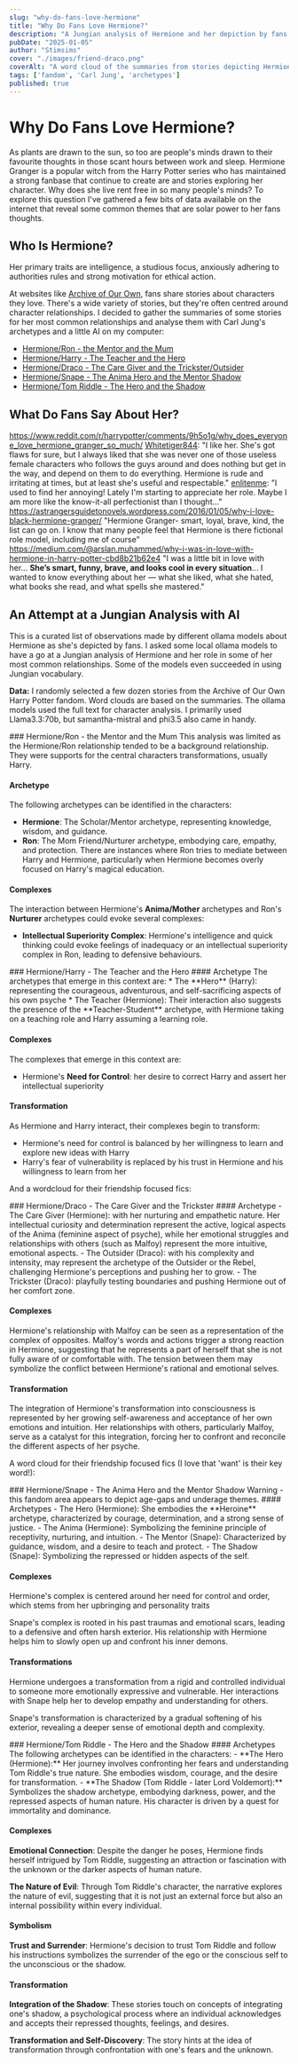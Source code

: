 ```yaml
---
slug: "why-do-fans-love-hermione"
title: "Why Do Fans Love Hermione?"
description: "A Jungian analysis of Hermione and her depiction by fans in different relationships in the Harry Potter universe."
pubDate: "2025-01-05"
author: "Stimsims"
cover: "./images/friend-draco.png"
coverAlt: "A word cloud of the summaries from stories depicting Hermione and Draco as friends."
tags: ['fandom', 'Carl Jung', 'archetypes']
published: true
---
```


# Why Do Fans Love Hermione?
As plants are drawn to the sun, so too are people's minds drawn to their favourite thoughts in those scant hours between work and sleep.
Hermione Granger is a popular witch from the Harry Potter series who has maintained a strong fanbase that continue to create are and stories exploring her character. 
Why does she live rent free in so many people's minds? To explore this question I've gathered a few bits of data available on the internet that reveal some common themes that are solar power to her fans thoughts.

## Who Is Hermione?
<Picture class="post-image max-width-300 float-left" src={cover} alt="Hermione holding books and smiling in her Hogwarts school uniform" />
Her primary traits are intelligence, a studious focus, anxiously adhering to authorities rules and strong motivation for ethical action. 

At websites like [Archive of Our Own](https://archiveofourown.org/), fans share stories about characters they love. There's a wide variety of stories, but they're often centred around character relationships. 
I decided to gather the summaries of some stories for her most common relationships and analyse them with Carl Jung's archetypes and a little AI on my computer:
- [Hermione/Ron - the Mentor and the Mum](#ron)
- [Hermione/Harry - The Teacher and the Hero](#harry)
- [Hermione/Draco - The Care Giver and the Trickster/Outsider](#draco)
- [Hermione/Snape - The Anima Hero and the Mentor Shadow](#snape)
- [Hermione/Tom Riddle - The Hero and the Shadow](#tom)

## What Do Fans Say About Her?
https://www.reddit.com/r/harrypotter/comments/9h5o1g/why_does_everyone_love_hermione_granger_so_much/
[Whitetiger844](https://www.reddit.com/user/Whitetiger844/): "I like her. She's got flaws for sure, but I always liked that she was never one of those useless female characters who follows the guys around and does nothing but get in the way, and depend on them to do everything. Hermione is rude and irritating at times, but at least she's useful and respectable."
[enlitenme](https://www.reddit.com/user/enlitenme/): "I used to find her annoying! Lately I'm starting to appreciate her role. Maybe I am more like the know-it-all perfectionist than I thought..."
https://astrangersguidetonovels.wordpress.com/2016/01/05/why-i-love-black-hermione-granger/
"Hermione Granger- smart, loyal, brave, kind, the list can go on. I know that many people feel that Hermione is there fictional role model, including me of course"
https://medium.com/@arslan.muhammed/why-i-was-in-love-with-hermione-in-harry-potter-cbd8b21b62e4
"I was a little bit in love with her... **She’s smart, funny, brave, and looks cool in every situation**... I wanted to know everything about her — what she liked, what she hated, what books she read, and what spells she mastered."


## An Attempt at a Jungian Analysis with AI 
This is a curated list of observations made by different ollama models about Hermione as she's depicted by fans. I asked some local ollama models to have a go at a Jungian analysis of Hermione and her role in some of her most common relationships. Some of the models even succeeded in using Jungian vocabulary. 

**Data:** I randomly selected a few dozen stories from the Archive of Our Own Harry Potter fandom. Word clouds are based on the summaries. The ollama models used the full text for character analysis. I primarily used Llama3.3:70b, but samantha-mistral and phi3.5 also came in handy. 

<div class="post-columns-2">
<div>
### <a name="ron">Hermione/Ron - the Mentor and the Mum</a>
<Picture class="post-image" src={hermione_ron} alt="word cloud of stories summaries that have hermione/ron in them" loading="lazy"/>
This analysis was limited as the Hermione/Ron relationship tended to be a background relationship. They were supports for the central characters transformations, usually Harry.

#### Archetype
The following archetypes can be identified in the characters:
* **Hermione**: The Scholar/Mentor archetype, representing knowledge, wisdom, and guidance.
* **Ron**: The Mom Friend/Nurturer archetype, embodying care, empathy, and protection. There are instances where Ron tries to mediate between Harry and Hermione, particularly when Hermione becomes overly focused on Harry's magical education.

#### Complexes
The interaction between Hermione's **Anima/Mother** archetypes and Ron's **Nurturer** archetypes could evoke several complexes:
- **Intellectual Superiority Complex**: Hermione's intelligence and quick thinking could evoke feelings of inadequacy or an intellectual superiority complex in Ron, leading to defensive behaviours.
</div>

<div>
### <a name="harry">Hermione/Harry - The Teacher and the Hero</a>
<Picture class="post-image" src={hermione_slash_harry} alt="word cloud of stories summaries that have hermione/harry in them" loading="lazy"/>
#### Archetype
The archetypes that emerge in this context are:
* The **Hero** (Harry): representing the courageous, adventurous, and self-sacrificing aspects of his own psyche
* The Teacher (Hermione): Their interaction also suggests the presence of the **Teacher-Student** archetype, with Hermione taking on a teaching role and Harry assuming a learning role.

#### Complexes
The complexes that emerge in this context are:
* Hermione's **Need for Control**: her desire to correct Harry and assert her intellectual superiority

#### Transformation
As Hermione and Harry interact, their complexes begin to transform:
* Hermione's need for control is balanced by her willingness to learn and explore new ideas with Harry
* Harry's fear of vulnerability is replaced by his trust in Hermione and his willingness to learn from her

And a wordcloud for their friendship focused fics:
<Picture class="post-image" src={hermione_friend_harry} alt="word cloud of stories summaries that have hermione and harry in them" loading="lazy"/>
</div>

<div>
### <a name="draco">Hermione/Draco - The Care Giver and the Trickster</a>
<Picture class="post-image" src={hermione_slash_draco} alt="word cloud of stories summaries that have hermione/draco in them" loading="lazy" />
#### Archetype
- The Care Giver (Hermione): with her nurturing and empathetic nature.  Her intellectual curiosity and determination represent the active, logical aspects of the Anima (feminine aspect of psyche), while her emotional struggles and relationships with others (such as Malfoy) represent the more intuitive, emotional aspects. 
- The Outsider (Draco): with his complexity and intensity, may represent the archetype of the Outsider or the Rebel, challenging Hermione's perceptions and pushing her to grow.
- The Trickster (Draco): playfully testing boundaries and pushing Hermione out of her comfort zone.

#### Complexes
Hermione's relationship with Malfoy can be seen as a representation of the complex of opposites. Malfoy's words and actions trigger a strong reaction in Hermione, suggesting that he represents a part of herself that she is not fully aware of or comfortable with. The tension between them may symbolize the conflict between Hermione's rational and emotional selves.

#### Transformation
The integration of Hermione's transformation into consciousness is represented by her growing self-awareness and acceptance of her own emotions and intuition. Her relationships with others, particularly Malfoy, serve as a catalyst for this integration, forcing her to confront and reconcile the different aspects of her psyche.

A word cloud for their friendship focused fics (I love that 'want' is their key word!):
<Picture class="post-image" src={hermione_friend_draco} alt="word cloud of stories summaries that have hermione/draco in them" loading="lazy" />
</div>


<div>
### <a name="snape">Hermione/Snape - The Anima Hero and the Mentor Shadow</a>
Warning - this fandom area appears to depict age-gaps and underage themes. 
<Picture class="post-image" src={hermione_snape} alt="word cloud of stories summaries that have hermione/snape in them" loading="lazy" />
#### Archetypes
- The Hero (Hermione): She embodies the **Heroine** archetype, characterized by courage, determination, and a strong sense of justice.
- The Anima (Hermione): Symbolizing the feminine principle of receptivity, nurturing, and intuition.
- The Mentor (Snape): Characterized by guidance, wisdom, and a desire to teach and protect.
- The Shadow (Snape): Symbolizing the repressed or hidden aspects of the self. 

#### Complexes
Hermione's complex is centered around her need for control and order, which stems from her upbringing and personality traits

Snape's complex is rooted in his past traumas and emotional scars, leading to a defensive and often harsh exterior. His relationship with Hermione helps him to slowly open up and confront his inner demons.

#### Transformations
Hermione undergoes a transformation from a rigid and controlled individual to someone more emotionally expressive and vulnerable. Her interactions with Snape help her to develop empathy and understanding for others.

Snape's transformation is characterized by a gradual softening of his exterior, revealing a deeper sense of emotional depth and complexity.
</div>

<div>
### <a name="tom">Hermione/Tom Riddle - The Hero and the Shadow</a>
<Picture class="post-image" src={hermione_tom} alt="word cloud of stories summaries that have hermione/tom riddle in them" loading="lazy" />
#### Archetypes
The following archetypes can be identified in the characters:
- **The Hero (Hermione):** Her journey involves confronting her fears and understanding Tom Riddle's true nature. She embodies wisdom, courage, and the desire for transformation.
- **The Shadow (Tom Riddle - later Lord Voldemort):** Symbolizes the shadow archetype, embodying darkness, power, and the repressed aspects of human nature. His character is driven by a quest for immortality and dominance.

#### Complexes
**Emotional Connection**: Despite the danger he poses, Hermione finds herself intrigued by Tom Riddle, suggesting an attraction or fascination with the unknown or the darker aspects of human nature.

**The Nature of Evil**: Through Tom Riddle's character, the narrative explores the nature of evil, suggesting that it is not just an external force but also an internal possibility within every individual.

#### Symbolism
**Trust and Surrender**: Hermione's decision to trust Tom Riddle and follow his instructions symbolizes the surrender of the ego or the conscious self to the unconscious or the shadow. 

#### Transformation
**Integration of the Shadow**: These stories touch on concepts of integrating one's shadow, a psychological process where an individual acknowledges and accepts their repressed thoughts, feelings, and desires. 

**Transformation and Self-Discovery**: The story hints at the idea of transformation through confrontation with one's fears and the unknown.
</div>
</div>

